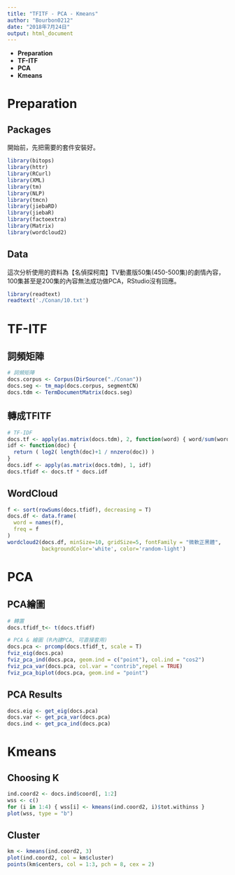 ```yaml
---
title: "TFITF - PCA - Kmeans"
author: "Bourbon0212"
date: "2018年7月24日"
output: html_document
---
```

* **Preparation**      
* **TF-ITF**    
* **PCA**   
* **Kmeans**    

# **Preparation**   

## Packages
開始前，先把需要的套件安裝好。
```r
library(bitops)
library(httr)
library(RCurl)
library(XML)
library(tm)
library(NLP)
library(tmcn)
library(jiebaRD)
library(jiebaR)
library(factoextra)
library(Matrix)
library(wordcloud2)
```

## Data
這次分析使用的資料為【名偵探柯南】TV動畫版50集(450-500集)的劇情內容，100集甚至是200集的內容無法成功做PCA，RStudio沒有回應。
```r
library(readtext)
readtext('./Conan/10.txt')
```

# **TF-ITF**

## 詞頻矩陣
```r
# 詞頻矩陣
docs.corpus <- Corpus(DirSource("./Conan"))
docs.seg <- tm_map(docs.corpus, segmentCN)
docs.tdm <- TermDocumentMatrix(docs.seg)
```
## 轉成TFITF
```r
# TF-IDF
docs.tf <- apply(as.matrix(docs.tdm), 2, function(word) { word/sum(word) })
idf <- function(doc) {
  return ( log2( length(doc)+1 / nnzero(doc)) )
}
docs.idf <- apply(as.matrix(docs.tdm), 1, idf)
docs.tfidf <- docs.tf * docs.idf
```

## WordCloud
```r
f <- sort(rowSums(docs.tfidf), decreasing = T)
docs.df <- data.frame(
  word = names(f),
  freq = f
)
wordcloud2(docs.df, minSize=10, gridSize=5, fontFamily = "微軟正黑體",
           backgroundColor='white', color='random-light')
```

# **PCA**

## PCA繪圖
```r
# 轉置
docs.tfidf_t<- t(docs.tfidf)

# PCA & 繪圖 (R內建PCA, 可直接套用)
docs.pca <- prcomp(docs.tfidf_t, scale = T)
fviz_eig(docs.pca)
fviz_pca_ind(docs.pca, geom.ind = c("point"), col.ind = "cos2")
fviz_pca_var(docs.pca, col.var = "contrib",repel = TRUE)
fviz_pca_biplot(docs.pca, geom.ind = "point")
```

## PCA Results
```r
docs.eig <- get_eig(docs.pca)
docs.var <- get_pca_var(docs.pca)
docs.ind <- get_pca_ind(docs.pca)
```

# **Kmeans**

## Choosing K
```r
ind.coord2 <- docs.ind$coord[, 1:2]
wss <- c()
for (i in 1:4) { wss[i] <- kmeans(ind.coord2, i)$tot.withinss }
plot(wss, type = "b")
```

## Cluster
```r
km <- kmeans(ind.coord2, 3)
plot(ind.coord2, col = km$cluster)
points(km$centers, col = 1:3, pch = 8, cex = 2)
```